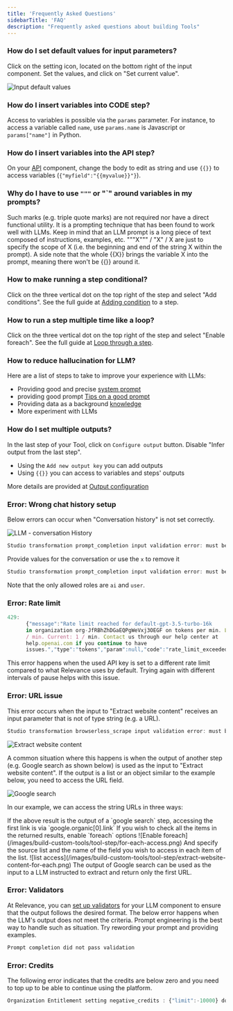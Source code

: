 ```yaml
---
title: 'Frequently Asked Questions'
sidebarTitle: 'FAQ'
description: "Frequently asked questions about building Tools"
---
```

### How do I set default values for input parameters?
Click on the setting icon, located on the bottom right of the input component. Set the values, and click on "Set current value".

![Input default values](/images/build-custom-tools/tool-step/set-default-value.png)

### How do I insert variables into CODE step?
Access to variables is possible via the `params` parameter. For instance, to access a variable called `name`,
use `params.name` is Javascript or `params["name"]` in Python.

### How do I insert variables into the API step?
On your [API](/build-custom-tools/tool-steps/api) component, change the body to edit as string and use `{{}}` to access variables
(`{"myfield":"{{myvalue}}"}`).

### Why do I have to use `"""` or "`" around variables in my prompts?
Such marks (e.g. triple quote marks) are not required nor have a direct functional utility. It is a prompting technique that has been found to work well with LLMs.
Keep in mind that an LLM prompt is a long piece of text composed of instructions, examples, etc.
"""X""" / "X" / X are just to specify the scope of X (i.e. the beginning and end of the string X within the prompt).
A side note that the whole {{X}} brings the variable X into the prompt, meaning there won't be {{}} around it.

### How to make running a step conditional?
Click on the three vertical dot on the top right of the step and select "Add conditions".
See the full guide at [Adding condition](/build-custom-tools/tool-steps/getting_started#run-a-step-if-a-condition-is-met) to a step.

### How to run a step multiple time like a loop?
Click on the three vertical dot on the top right of the step and select "Enable foreach".
See the full guide at [Loop through a step](/build-custom-tools/tool-steps/getting_started#run-a-step-multiple-times-in-a-loop).

### How to reduce hallucination for LLM?
Here are a list of steps to take to improve your experience with LLMs:
* Providing good and precise [system prompt](/build-custom-tools/tool-steps/llms/llm-advance-setting#system-prompt)
* providing good prompt [Tips on a good prompt](/build-custom-tools/tool-steps/llms/prompt#tips-on-writing-a-good-prompt-prompt-engineering)
* Providing data as a background [knowledge](/build-custom-tools/knowledge/knowledge)
* More experiment with LLMs

### How do I set multiple outputs?
In the last step of your Tool, click on `Configure output` button. Disable "Infer output from the last step".
* Using the `Add new output key` you can add outputs
* Using `{{}}` you can access to variables and steps' outputs

More details are provided at [Output configuration](/build-custom-tools/advanced-setup/output-configuration)

### Error: Wrong chat history setup
Below errors can occur when "Conversation history" is not set correctly.

![LLM - conversation History](/images/build-custom-tools/tool-step/llm-conversation-history.png)

```js
Studio transformation prompt_completion input validation error: must be array {"type":"array"} /history
```
Provide values for the conversation or use the `x` to remove it

```js
Studio transformation prompt_completion input validation error: must be equal to one of the allowed values {"allowedValues":["user","ai","function"]} /history/0/role
```
Note that the only allowed roles are `ai` and `user`.

### Error: Rate limit
```js
429:
      {"message":"Rate limit reached for default-gpt-3.5-turbo-16k
      in organization org-JfRBhZhDGaEQPgWeVxj3OEGF on tokens per min. Limit: 180000
      / min. Current: 1 / min. Contact us through our help center at
      help.openai.com if you continue to have
      issues.","type":"tokens","param":null,"code":"rate_limit_exceeded"}
```

This error happens when the used API key is set to a different rate limit compared to what Relevance uses by default. Trying again with different intervals of pause helps with this issue.

### Error: URL issue
This error occurs when the input to "Extract website content" receives an input parameter that is not of type string (e.g. a URL).

```js
Studio transformation browserless_scrape input validation error: must be string {"type":"string"} /website_url
```
 
![Extract website content](/images/build-custom-tools/tool-step/extract-website-content.png)

A common situation where this happens is when the output of another step (e.g. Google search as shown below) is used as the input to "Extract website content".
If the output is a list or an object similar to the example below, you need to access the URL field.

![Google search](/images/build-custom-tools/tool-step/google-search-output.png)

In our example, we can access the string URLs in three ways:

<Tabs>
  <Tab title="Access one URL in the results">
    If the above result is the output of a `google search` step, accessing the first link is via `google.organic[0].link`
  </Tab>
  <Tab title="For Loop">
    If you wish to check all the items in the returned results, enable `foreach` options
    ![Enable foreach](/images/build-custom-tools/tool-step/for-each-access.png)
    And specify the source list and the name of the field you wish to access in each item of the list.
    ![list access](/images/build-custom-tools/tool-step/extract-website-content-for-each.png)
  </Tab>
  <Tip title="LLM to extract URL">
    The output of Google search can be used as the input to a LLM instructed to extract and return only the first URL.
  </Tip>
</Tabs>

### Error: Validators

At Relevance, you can [set up validators](build-custom-tools/tool-steps/llms/validators) for your LLM component to ensure that the output 
follows the desired format. The below error happens when the LLM's output does not meet the criteria. Prompt engineering is the best way to 
handle such as situation. Try rewording your prompt and providing examples. 

```js
Prompt completion did not pass validation
```

### Error: Credits
The following error indicates that the credits are below zero and you need to top up to be able to continue using the platform.

```js
Organization Entitlement setting negative_credits : {"limit":-10000} does not allow this action.
```